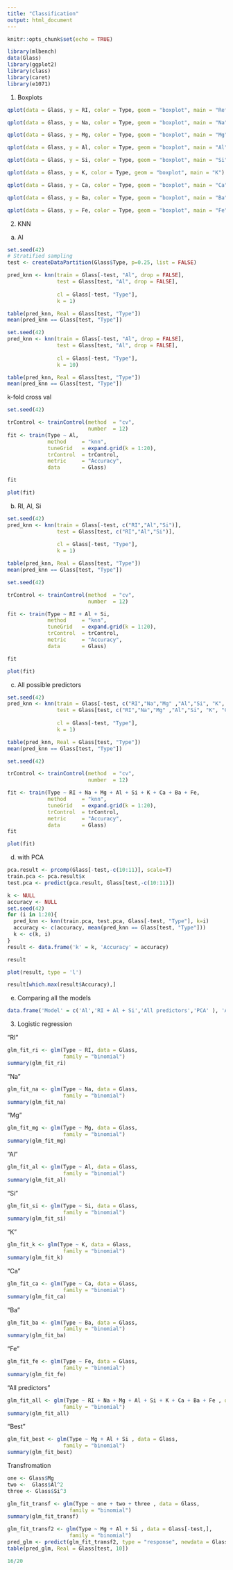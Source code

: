```yaml
---
title: "Classification"
output: html_document
---
```


```r
knitr::opts_chunk$set(echo = TRUE)
```

```r
library(mlbench)
data(Glass)
library(ggplot2)
library(class)
library(caret)
library(e1071)
```

1. Boxplots

```r
qplot(data = Glass, y = RI, color = Type, geom = "boxplot", main = "Refractive Index")
```
```r
qplot(data = Glass, y = Na, color = Type, geom = "boxplot", main = "Na")
```
```r
qplot(data = Glass, y = Mg, color = Type, geom = "boxplot", main = "Mg")
```
```r
qplot(data = Glass, y = Al, color = Type, geom = "boxplot", main = "Al")
```
```r
qplot(data = Glass, y = Si, color = Type, geom = "boxplot", main = "Si")
```
```r
qplot(data = Glass, y = K, color = Type, geom = "boxplot", main = "K")
```
```r
qplot(data = Glass, y = Ca, color = Type, geom = "boxplot", main = "Ca")
```
```r
qplot(data = Glass, y = Ba, color = Type, geom = "boxplot", main = "Ba")
```
```r
qplot(data = Glass, y = Fe, color = Type, geom = "boxplot", main = "Fe")
```

2. KNN

a. Al

```r
set.seed(42)
# Stratified sampling
test <- createDataPartition(Glass$Type, p=0.25, list = FALSE)

pred_knn <- knn(train = Glass[-test, "Al", drop = FALSE],
                test = Glass[test, "Al", drop = FALSE],
                
                cl = Glass[-test, "Type"],
                k = 1)

table(pred_knn, Real = Glass[test, "Type"])
mean(pred_knn == Glass[test, "Type"])
```

```r
set.seed(42)
pred_knn <- knn(train = Glass[-test, "Al", drop = FALSE],
                test = Glass[test, "Al", drop = FALSE],
                
                cl = Glass[-test, "Type"],
                k = 10)

table(pred_knn, Real = Glass[test, "Type"])
mean(pred_knn == Glass[test, "Type"])
```

k-fold cross val

```r
set.seed(42)

trControl <- trainControl(method  = "cv",
                          number  = 12)
fit <- train(Type ~ Al,
             method     = "knn",
             tuneGrid   = expand.grid(k = 1:20),
             trControl  = trControl,
             metric     = "Accuracy",
             data       = Glass)
```
```r
fit
```

```r
plot(fit)
```

b. RI, Al, Si

```r
set.seed(42)
pred_knn <- knn(train = Glass[-test, c("RI","Al","Si")],
                test = Glass[test, c("RI","Al","Si")],
                
                cl = Glass[-test, "Type"],
                k = 1)

table(pred_knn, Real = Glass[test, "Type"])
mean(pred_knn == Glass[test, "Type"])
```

```r
set.seed(42)

trControl <- trainControl(method  = "cv",
                          number  = 12)

fit <- train(Type ~ RI + Al + Si,
             method     = "knn",
             tuneGrid   = expand.grid(k = 1:20),
             trControl  = trControl,
             metric     = "Accuracy",
             data       = Glass)
```
```r
fit
```

```r
plot(fit)
```

c. All possible predictors

```r
set.seed(42)
pred_knn <- knn(train = Glass[-test, c("RI","Na","Mg" ,"Al","Si", "K", "Ca","Ba","Fe")],
                test = Glass[test, c("RI","Na","Mg" ,"Al","Si", "K", "Ca","Ba","Fe")],
                
                cl = Glass[-test, "Type"],
                k = 1)

table(pred_knn, Real = Glass[test, "Type"])
mean(pred_knn == Glass[test, "Type"])
```

```r
set.seed(42)

trControl <- trainControl(method  = "cv",
                          number  = 12)

fit <- train(Type ~ RI + Na + Mg + Al + Si + K + Ca + Ba + Fe,
             method     = "knn",
             tuneGrid   = expand.grid(k = 1:20),
             trControl  = trControl,
             metric     = "Accuracy",
             data       = Glass)
fit
```

```r
plot(fit)
```

d. with PCA

```r
pca.result <- prcomp(Glass[-test,-c(10:11)], scale=T)
train.pca <- pca.result$x
test.pca <- predict(pca.result, Glass[test,-c(10:11)])

k <- NULL
accuracy <- NULL
set.seed(42)
for (i in 1:20){
  pred_knn <- knn(train.pca, test.pca, Glass[-test, "Type"], k=i)
  accuracy <- c(accuracy, mean(pred_knn == Glass[test, "Type"]))
  k <- c(k, i)
}
result <- data.frame('k' = k, 'Accuracy' = accuracy)

```
```r
result
```

```r
plot(result, type = 'l')
```


```r
result[which.max(result$Accuracy),]
```


e. Comparing all the models

```r
data.frame('Model' = c('Al','RI + Al + Si','All predictors','PCA' ), 'Accuracy'= c(0.5919404, 0.6233678,  0.7400707, 0.6842105))
```

3. Logistic regression

"RI"

```r
glm_fit_ri <- glm(Type ~ RI, data = Glass,
                  family = "binomial")
summary(glm_fit_ri)
```

"Na"

```r
glm_fit_na <- glm(Type ~ Na, data = Glass,
                  family = "binomial")
summary(glm_fit_na)
```

"Mg"

```r
glm_fit_mg <- glm(Type ~ Mg, data = Glass,
                  family = "binomial")
summary(glm_fit_mg)
```

"Al"

```r
glm_fit_al <- glm(Type ~ Al, data = Glass,
                  family = "binomial")
summary(glm_fit_al)
```

"Si"

```r
glm_fit_si <- glm(Type ~ Si, data = Glass,
                  family = "binomial")
summary(glm_fit_si)
```

"K" 

```r
glm_fit_k <- glm(Type ~ K, data = Glass,
                  family = "binomial")
summary(glm_fit_k)
```

"Ca"

```r
glm_fit_ca <- glm(Type ~ Ca, data = Glass,
                  family = "binomial")
summary(glm_fit_ca)
```

"Ba"
```r
glm_fit_ba <- glm(Type ~ Ba, data = Glass,
                  family = "binomial")
summary(glm_fit_ba)
```

"Fe"

```r
glm_fit_fe <- glm(Type ~ Fe, data = Glass,
                  family = "binomial")
summary(glm_fit_fe)
```

"All predictors"

```r
glm_fit_all <- glm(Type ~ RI + Na + Mg + Al + Si + K + Ca + Ba + Fe , data = Glass,
                  family = "binomial")
summary(glm_fit_all)
```

"Best"

```r
glm_fit_best <- glm(Type ~ Mg + Al + Si , data = Glass,
                  family = "binomial")
summary(glm_fit_best)
```

Transfromation

```r
one <- Glass$Mg
two <-  Glass$Al^2
three <- Glass$Si^3

glm_fit_transf <- glm(Type ~ one + two + three , data = Glass,
                    family = "binomial")
summary(glm_fit_transf)
```

```r
glm_fit_transf2 <- glm(Type ~ Mg + Al + Si , data = Glass[-test,],
                    family = "binomial")
pred_glm <- predict(glm_fit_transf2, type = "response", newdata = Glass[test, ]) > .5
table(pred_glm, Real = Glass[test, 10])
```




```r
16/20
```

